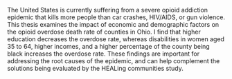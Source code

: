The United States is currently suffering from a severe opioid addiction epidemic that kills more people than car crashes, HIV/AIDS, or gun violence. This thesis examines the impact of economic and demographic factors on the opioid overdose death rate of counties in Ohio. I find that higher education decreases the overdose rate, whereas disabilities in women aged 35 to 64, higher incomes, and a higher percentage of the county being black increases the overdose rate. These findings are important for addressing the root causes of the epidemic, and can help complement the solutions being evaluated by the HEALing communities study.

